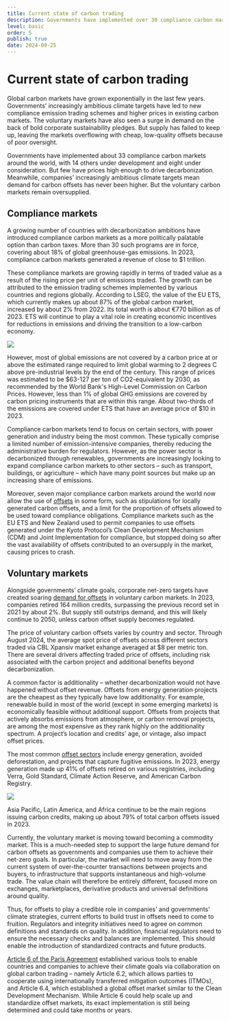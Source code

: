 ```yaml
---
title: Current state of carbon trading
description: Governments have implemented over 30 compliance carbon markets around the world but few have prices high enough to drive decarbonization. Companies’ increasingly ambitious climate targets mean demand for carbon offsets has never been higher. But the voluntary carbon markets remain oversupplied.
level: basic
order: 5
publish: true
date: 2024-09-25
---
```


# Current state of carbon trading

Global carbon markets have grown exponentially in the last few years. Governments’ increasingly ambitious climate targets have led to new compliance emission trading schemes and higher prices in existing carbon markets. The voluntary markets have also seen a surge in demand on the back of bold corporate sustainability pledges. But supply has failed to keep up, leaving the markets overflowing with cheap, low-quality offsets because of poor oversight.

<KeyMessage>
  Governments have implemented about 33 compliance carbon markets around the
  world, with 14 others under development and eight under consideration. But few have prices high enough to drive decarbonization. Meanwhile,
  companies’ increasingly ambitious climate targets mean demand for carbon
  offsets has never been higher. But the voluntary carbon markets remain
  oversupplied.
</KeyMessage>

## Compliance markets

A growing number of countries with decarbonization ambitions have introduced compliance carbon markets as a more politically palatable option than carbon taxes. More than 30 such programs are in force, covering about 18% of global greenhouse-gas emissions. In 2023, compliance carbon markets generated a revenue of close to $1 trillion.

These compliance markets are growing rapidly in terms of traded value as a result of the rising price per unit of emissions traded. The growth can be attributed to the emission trading schemes implemented by various countries and regions globally. According to LSEG, the value of the EU ETS, which currently makes up about 87% of the global carbon market, increased by about 2% from 2022. Its total worth is about €770 billion as of 2023. ETS will continue to play a vital role in creating economic incentives for reductions in emissions and driving the transition to a low-carbon economy.

<Image src="current-status-1.png" ratio={0} />

However, most of global emissions are not covered by a carbon price at or above the estimated range required to limit global warming to 2 degrees C above pre-industrial levels by the end of the century. This range of prices was estimated to be $63-127 per ton of CO2-equivalent by 2030, as recommended by the World Bank's High-Level Commission on Carbon Prices. However, less than 1% of global GHG emissions are covered by carbon pricing instruments that are within this range. About two-thirds of the emissions are covered under ETS that have an average price of $10 in 2023.

Compliance carbon markets tend to focus on certain sectors, with power generation and industry being the most common. These typically comprise a limited number of emission-intensive companies, thereby reducing the administrative burden for regulators. However, as the power sector is decarbonized through renewables, governments are increasingly looking to expand compliance carbon markets to other sectors – such as transport, buildings, or agriculture – which have many point sources but make up an increasing share of emissions.

Moreover, seven major compliance carbon markets around the world now allow the use of [offsets](/factsheets/offsets-in-compliance-programs) in some form, such as stipulations for locally generated carbon offsets, and a limit for the proportion of offsets allowed to be used toward compliance obligations. Compliance markets such as the EU ETS and New Zealand used to permit companies to use offsets generated under the Kyoto Protocol’s Clean Development Mechanism (CDM) and Joint Implementation for compliance, but stopped doing so after the vast availability of offsets contributed to an oversupply in the market, causing prices to crash.

## Voluntary markets

Alongside governments’ climate goals, corporate net-zero targets have created soaring [demand for offsets](factsheets/voluntary-offset-demand) in voluntary carbon markets. In 2023, companies retired 164 million credits, surpassing the previous record set in 2021 by about 2%. But supply still outstrips demand, and this will likely continue to 2050, unless carbon offset supply becomes regulated.

The price of voluntary carbon offsets varies by country and sector. Through August 2024, the average spot price of offsets across different sectors traded via CBL Xpansiv market exhange averaged at $8 per metric ton. There are several drivers affecting traded price of offsets, including risk associated with the carbon project and additional benefits beyond decarbonization.

A common factor is additionality – whether decarbonization would not have happened without offset revenue. Offsets from energy generation projects are the cheapest as they typically have low additionality. For example, renewable build in most of the world (except in some emerging markets) is economically feasible without additional support. Offsets from projects that actively absorbs emissions from atmosphere, or carbon removal projects, are among the most expensive as they rank highly on the additionality spectrum. A project’s location and credits' age, or vintage, also impact offset prices.

The most common [offset sectors](/factsheets/voluntary-offset-supply) include energy generation, avoided deforestation, and projects that capture fugitive emissions. In 2023, energy generation made up 41% of offsets retired on various registries, including Verra, Gold Standard, Climate Action Reserve, and American Carbon Registry.

<Image src="current-status-2.png" ratio={0} />

Asia Pacific, Latin America, and Africa continue to be the main regions issuing carbon credits, making up about 79% of total carbon offsets issued in 2023.

Currently, the voluntary market is moving toward becoming a commodity market. This is a much-needed step to support the large future demand for carbon offsets as governments and companies use them to achieve their net-zero goals. In particular, the market will need to move away from the current system of over-the-counter transactions between projects and buyers, to infrastructure that supports instantaneous and high-volume trade. The value chain will therefore be entirely different, focused more on exchanges, marketplaces, derivative products and universal definitions around quality.

Thus, for offsets to play a credible role in companies’ and governments’ climate strategies, current efforts to build trust in offsets need to come to fruition. Regulators and integrity initiatives need to agree on common definitions and standards on quality. In addition, financial regulators need to ensure the necessary checks and balances are implemented. This should enable the introduction of standardized contracts and future products.

[Article 6 of the Paris Agreement](factsheets/article-6) established various tools to enable countries and companies to achieve their climate goals via collaboration on global carbon trading – namely Article 6.2, which allows parties to cooperate using internationally transferred mitigation outcomes (ITMOs), and Article 6.4, which established a global offset market similar to the Clean Development Mechanism. While Article 6 could help scale up and standardize offset markets, its exact implementation is still being determined and could take months or years.
